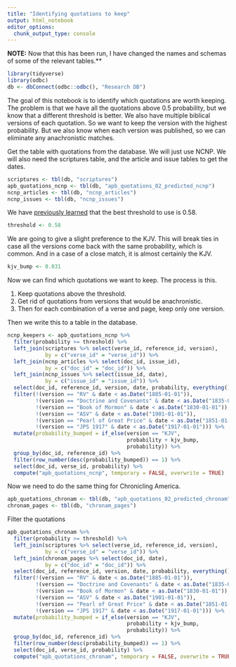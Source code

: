 ```yaml
---
title: "Identifying quotations to keep"
output: html_notebook
editor_options: 
  chunk_output_type: console
---
```


**NOTE:** Now that this has been run, I have changed the names and schemas of some of the relevant tables.**

```r
library(tidyverse)
library(odbc)
db <- dbConnect(odbc::odbc(), "Research DB")
```

The goal of this notebook is to identify which quotations are worth keeping. The problem is that we have all the quotations above 0.5 probability, but we know that a different threshold is better. We also have multiple biblical versions of each quotation. So we want to keep the version with the highest probability. But we also know when each version was published, so we can eliminate any anachronistic matches.

Get the table with quotations from the database. We will just use NCNP. We will also need the scriptures table, and the article and issue tables to get the dates.

```r
scriptures <- tbl(db, "scriptures")
apb_quotations_ncnp <- tbl(db, "apb_quotations_02_predicted_ncnp")
ncnp_articles <- tbl(db, "ncnp_articles")
ncnp_issues <- tbl(db, "ncnp_issues")
```

We have [previously learned](https://github.com/public-bible/quotation-finder/blob/master/model/model-training.nb.html) that the best threshold to use is 0.58.

```r
threshold <- 0.58
```

We are going to give a slight preference to the KJV. This will break ties in case all the versions come back with the same probability, which is common. And in a case of a close match, it is almost certainly the KJV.

```r
kjv_bump <- 0.031
```

Now we can find which quotations we want to keep. The process is this.

1. Keep quotations above the threshold.
2. Get rid of quotations from versions that would be anachronistic.
3. Then for each combination of a verse and page, keep only one version.

Then we write this to a table in the database.


```r
ncnp_keepers <- apb_quotations_ncnp %>% 
  filter(probability >= threshold) %>% 
  left_join(scriptures %>% select(verse_id, reference_id, version),
            by = c("verse_id" = "verse_id")) %>% 
  left_join(ncnp_articles %>% select(doc_id, issue_id),
            by = c("doc_id" = "doc_id")) %>% 
  left_join(ncnp_issues %>% select(issue_id, date),
            by = c("issue_id" = "issue_id")) %>% 
  select(doc_id, reference_id, version, date, probability, everything()) %>% 
  filter(!(version == "RV" & date < as.Date("1885-01-01")),
         !(version == "Doctrine and Covenants" & date < as.Date("1835-01-01")),
         !(version == "Book of Mormon" & date < as.Date("1830-01-01")),
         !(version == "ASV" & date < as.Date("1901-01-01")),
         !(version == "Pearl of Great Price" & date < as.Date("1851-01-01")),
         !(version == "JPS 1917" & date < as.Date("1917-01-01"))) %>% 
  mutate(probability_bumped = if_else(version == "KJV",
                                      probability + kjv_bump,
                                      probability)) %>% 
  group_by(doc_id, reference_id) %>% 
  filter(row_number(desc(probability_bumped)) == 1) %>% 
  select(doc_id, verse_id, probability) %>%
  compute("apb_quotations_ncnp", temporary = FALSE, overwrite = TRUE)
```

Now we need to do the same thing for Chronicling America.

```r
apb_quotations_chronam <- tbl(db, "apb_quotations_02_predicted_chronam")
chronam_pages <- tbl(db, "chronam_pages")
```

Filter the quotations

```r
apb_quotations_chronam %>% 
  filter(probability >= threshold) %>% 
  left_join(scriptures %>% select(verse_id, reference_id, version),
            by = c("verse_id" = "verse_id")) %>% 
  left_join(chronam_pages %>% select(doc_id, date),
            by = c("doc_id" = "doc_id")) %>% 
  select(doc_id, reference_id, version, date, probability, everything()) %>% 
  filter(!(version == "RV" & date < as.Date("1885-01-01")),
         !(version == "Doctrine and Covenants" & date < as.Date("1835-01-01")),
         !(version == "Book of Mormon" & date < as.Date("1830-01-01")),
         !(version == "ASV" & date < as.Date("1901-01-01")),
         !(version == "Pearl of Great Price" & date < as.Date("1851-01-01")),
         !(version == "JPS 1917" & date < as.Date("1917-01-01"))) %>% 
  mutate(probability_bumped = if_else(version == "KJV",
                                      probability + kjv_bump,
                                      probability)) %>% 
  group_by(doc_id, reference_id) %>% 
  filter(row_number(desc(probability_bumped)) == 1) %>% 
  select(doc_id, verse_id, probability) %>% 
  compute("apb_quotations_chronam", temporary = FALSE, overwrite = TRUE)
```

